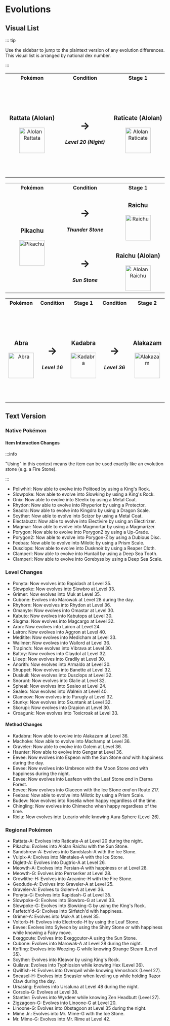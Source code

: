 # Evolutions

## Visual List

::: tip

Use the sidebar to jump to the plaintext version of any evolution differences. This visual list is arranged by national dex number.

:::
<tbody>
    <table>
    <tr>
        <th width="200">Pokémon</th>
        <th width="198">Condition</th>
        <th width="200">Stage 1</th>
    </tr>
    <tr>
        <td align="center" height="300">
            <h3>Rattata (Alolan)</h3>
            <img src="https://raw.githubusercontent.com/TeamLumi/luminescent-team/main/static/img/pm0077_00_00_00_L.png" title="Alolan Rattata"
                 width="80" />
        </td>
        <td align="center"><h1>→</h1>
            <h5>Level 20 (Night)</h5>
        </td>
        <td align="center"><h3>Raticate (Alolan)</h3>
            <img src="https://raw.githubusercontent.com/TeamLumi/luminescent-team/main/static/img/pm0363_00_00_00_L.png" title="Alolan Raticate"
                width="80" />
        </td>
    </tr>
    </table> 
        <table>
    <tr>
        <th width="200">Pokémon</th>
        <th width="198">Condition</th>
        <th width="200">Stage 1</th>
    </tr>
    <tr>
        <td align="center" height="300" rowspan="2">
            <h3>Pikachu</h3>
            <img src="https://raw.githubusercontent.com/TeamLumi/luminescent-team/main/static/img/pm0077_00_00_00_L.png" title="Pikachu"
                 width="80" />
        </td>
        <td align="center"><h1>→</h1>
            <h5>Thunder Stone</h5>
        </td>
        <td align="center"><h3>Raichu</h3>
            <img src="https://raw.githubusercontent.com/TeamLumi/luminescent-team/main/static/img/pm0363_00_00_00_L.png" title="Raichu"
                width="80" />
        </td>
    </tr>
    <tr> <td align="center"><h1>→</h1>
            <h5>Sun Stone</h5>
        </td>
        <td align="center"><h3>Raichu (Alolan)</h3>
            <img src="https://raw.githubusercontent.com/TeamLumi/luminescent-team/main/static/img/pm0363_00_00_00_L.png" title="Alolan Raichu"
                width="80" />
        </td>
    </tr>
    </table>
<table> <tr>
        <th width="200">Pokémon</th>
        <th width="198">Condition</th>
        <th width="200">Stage 1</th>
        <th width="198">Condition</th>
        <th width="200">Stage 2</th>
    </tr>
    <tr>
        <td align="center" height="300">
            <h3>Abra</h3>
            <img src="https://raw.githubusercontent.com/TeamLumi/luminescent-team/main/static/img/pm0420_00_00_00_L.png" title="Abra"
                 width="80" />        </td>
        <td align="center"><h1>→</h1>
            <h5>Level 16</h5>
        </td>
        <td align="center"><h3>Kadabra</h3>
            <img src="https://raw.githubusercontent.com/TeamLumi/luminescent-team/main/static/img/pm0451_00_00_00_L.png" title="Kadabra"
                width="80" />
        </td>
        <td align="center"><h1>→</h1>
            <h5>Level 36</h5>
        </td>
        <td align="center"><h3>Alakazam</h3>
            <img src="https://raw.githubusercontent.com/TeamLumi/luminescent-team/main/static/img/pm0451_00_00_00_L.png" title="Alakazam"
                width="80" />
        </td>
    </tr>
    </table>
    </tbody>

## Text Version

### Native Pokémon

#### Item Interaction Changes

:::info

"Using" in this context means the item can be used exactly like an evolution stone (e.g. a Fire Stone).

:::

- Poliwhirl: Now able to evolve into Politoed by using a King's Rock.
- Slowpoke: Now able to evolve into Slowking by using a King's Rock.
- Onix: Now able to evolve into Steelix by using a Metal Coat.
- Rhydon: Now able to evolve into Rhyperior by using a Protector.
- Seadra: Now able to evolve into Kingdra by using a Dragon Scale.
- Scyther: Now able to evolve into Scizor by using a Metal Coat.
- Electabuzz: Now able to evolve into Electivire by using an Electirizer.
- Magmar: Now able to evolve into Magmortar by using a Magmarizer.
- Porygon: Now able to evolve into Porygon2 by using a Up-Grade.
- Porygon2: Now able to evolve into Porygon-Z by using a Dubious Disc.
- Feebas: Now able to evolve into Milotic by using a Prism Scale.
- Dusclops: Now able to evolve into Dusknoir by using a Reaper Cloth.
- Clamperl: Now able to evolve into Huntail by using a Deep Sea Tooth.
- Clamperl: Now able to evolve into Gorebyss by using a Deep Sea Scale.

### Level Changes

- Ponyta: Now evolves into Rapidash at Level 35.
- Slowpoke: Now evolves into Slowbro at Level 33.
- Grimer: Now evolves into Muk at Level 35.
- Cubone: Evolves into Marowak at Level 28 during the day.
- Rhyhorn: Now evolves into Rhydon at Level 36.
- Omanyte: Now evolves into Omastar at Level 30.
- Kabuto: Now evolves into Kabutops at Level 30.
- Slugma: Now evolves into Magcargo at Level 32.
- Aron: Now evolves into Lairon at Level 24.
- Lairon: Now evolves into Aggron at Level 40.
- Meditite: Now evolves into Medicham at Level 33.
- Wailmer: Now evolves into Wailord at Level 36.
- Trapinch: Now evolves into Vibrava at Level 30.
- Baltoy: Now evolves into Claydol at Level 32.
- Lileep: Now evolves into Cradily at Level 30.
- Anorith: Now evolves into Armaldo at Level 30.
- Shuppet: Now evolves into Banette at Level 32.
- Duskull: Now evolves into Dusclops at Level 32.
- Snorunt: Now evolves into Glalie at Level 32.
- Spheal: Now evolves into Sealeo at Level 24.
- Sealeo: Now evolves into Walrein at Level 40.
- Glameow: Now evolves into Purugly at Level 32.
- Stunky: Now evolves into Skuntank at Level 32.
- Skorupi: Now evolves into Drapion at Level 30.
- Croagunk: Now evolves into Toxicroak at Level 33.

#### Method Changes

- Kadabra: Now able to evolve into Alakazam at Level 36.
- Machoke: Now able to evolve into Machamp at Level 36.
- Graveler: Now able to evolve into Golem at Level 36.
- Haunter: Now able to evolve into Gengar at Level 36.
- Eevee: Now evolves into Espeon with the Sun Stone *and* with happiness during the day.
- Eevee: Now evolves into Umbreon with the Moon Stone *and* with happiness during the night.
- Eevee: Now evolves into Leafeon with the Leaf Stone *and* in Eterna Forest.
- Eevee: Now evolves into Glaceon with the Ice Stone *and* on Route 217.
- Feebas: Now able to evolve into Milotic by using a Prism Scale.
- Budew: Now evolves into Roselia when happy regardless of the time.
- Chingling: Now evolves into Chimecho when happy regardless of the time.
- Riolu: Now evolves into Lucario while knowing Aura Sphere (Level 26).

### Regional Pokémon

- Rattata-A: Evolves into Raticate-A at Level 20 during the night.
- Pikachu: Evolves into Alolan Raichu with the Sun Stone.
- Sandshrew-A: Evolves into Sandslash-A with the Ice Stone.
- Vulpix-A: Evolves into Ninetales-A with the Ice Stone.
- Diglett-A: Evolves into Dugtrio-A at Level 26.
- Meowth-A: Evolves into Persian-A with happiness or at Level 28.
- Meowth-G: Evolves into Perrserker at Level 28.
- Growlithe-H: Evolves into Arcanine-H with the Fire Stone.
- Geodude-A: Evolves into Graveler-A at Level 25.
- Graveler-A: Evolves to Golem-A at Level 36.
- Ponyta-G: Evolves into Rapidash-G at Level 35.
- Slowpoke-G: Evolves into Slowbro-G at Level 33.
- Slowpoke-G: Evolves into Slowking-G by using the King's Rock.
- Farfetch'd-G: Evolves into Sirfetch'd with happiness.
- Grimer-A: Evolves into Muk-A at Level 35.
- Voltorb-H: Evolves into Electrode-H by using the Leaf Stone.
- Eevee: Evolves into Sylveon by using the Shiny Stone *or* with happiness while knowing a Fairy move.
- Exeggcute: Evolves into Exeggcutor-A using the Sun Stone.
- Cubone: Evolves into Marowak-A at Level 28 during the night.
- Koffing: Evolves into Weezing-G while knowing Strange Steam (Level 35).
- Scyther: Evolves into Kleavor by using King's Rock.
- Quilava: Evolves into Typhlosion while knowing Hex (Level 36).
- Qwilfish-H: Evolves into Overqwil while knowing Venoshock (Level 27).
- Sneasel-H: Evolves into Sneasler when leveling up while holding Razor Claw during the day.
- Ursasing: Evolves into Ursaluna at Level 48 during the night.
- Corsola-G: Evolves at Level 38.
- Stantler: Evolves into Wyrdeer while knowing Zen Headbutt (Level 27).
- Zigzagoon-G: Evolves into Linoone-G at Level 20.
- Linoone-G: Evolves into Obstagoon at Level 35 during the night.
- Mime Jr.: Evolves into Mr. Mime-G with the Ice Stone.
- Mr. Mime-G: Evolves into Mr. Rime at Level 42.
